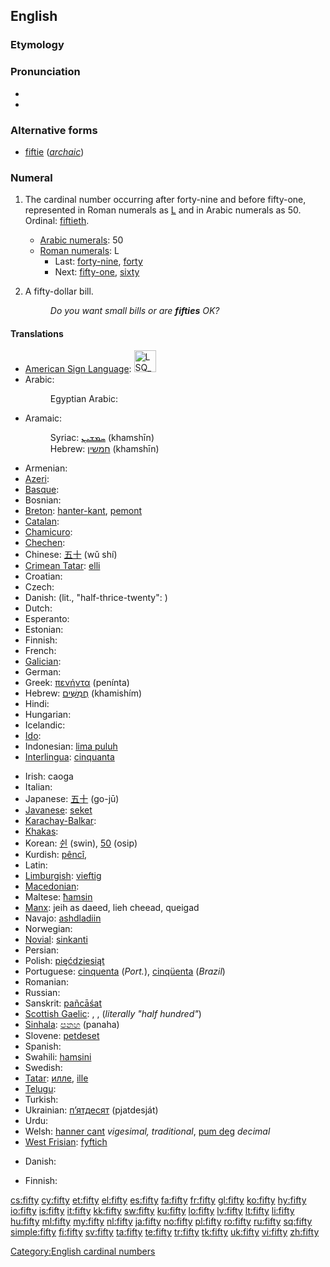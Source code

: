 ==English==

{{rank|scene|hot|I'd|847|fifty|trust|perfectly|fixed}}

===Etymology===
{{etyl|ang}} {{term|fiftig|fīftiġ|lang=ang|sc=Latinx}}

===Pronunciation===
* {{IPA|/ˈfɪfti/}}
* {{audio|en-us-fifty.ogg|Audio (US)}}

===Alternative forms===
* [[fiftie]] (''[[archaic]]'')

===Numeral===
{{en-noun|fift|ies|-}}

# {{uncountable}} The cardinal number occurring after forty-nine and before fifty-one, represented in Roman numerals as [[L]] and in Arabic numerals as 50. Ordinal: [[fiftieth]].
#* [[w:Arabic numerals|Arabic numerals]]: 50
#* [[w:Roman numerals|Roman numerals]]: L
#** Last: [[forty-nine]], [[forty]]
#** Next: [[fifty-one]], [[sixty]]
# {{countable}} A fifty-dollar bill.
#: ''Do you want small bills or are '''fifties''' OK?''

====Translations====
{{trans-top|cardinal number}}
* [[American Sign Language]]: [[Image:LSQ 50.jpg|35px]]
* Arabic: {{t-|ar|خمسون|alt=خَمْسُونَ|tr=khamsuuna}}
*: Egyptian Arabic: {{tø|arz|خمسين|tr=khamsiin|sc=Arab|xs=Egyptian Arabic}}
* Aramaic:
*: Syriac: [[ܚܡܫܝܢ]] (khamshīn) {{c}}
*: Hebrew: [[חמשין]] (khamshīn) {{c}}
* Armenian: {{t+|hy|հիսուն|tr=hisun}}
* [[Azeri]]: {{t|az|əlli|xs=Azeri}}
* [[Basque]]: {{t|eu|berrogeita hamar}}
* Bosnian: {{t-|bs|pedeset}}
* [[Breton]]: [[hanter-kant]], [[pemont]]
* [[Catalan]]: {{t+|ca|cinquanta}}
* [[Chamicuro]]: {{tø|ccc|pichka chunka}}
* [[Chechen]]: {{tø|ce|шовзткъе итт|tr=šovztqhe itt}}
* Chinese: [[五十]] (wǔ shí)
* [[Crimean Tatar]]: [[elli#Crimean Tatar|elli]]
* Croatian: {{t-|hr|pedeset|alt=pedèsēt}}
* Czech: {{t-|cs|padesát}}
* Danish: {{t+|da|halvtreds}} (lit., "half-thrice-twenty": ''{{t-|da|vigesimal}}'')
* Dutch: {{t+|nl|vijftig|f}}
* Esperanto: {{t-|eo|kvindek|xs=Esperanto}}
* Estonian: {{t-|et|viiskümmend}}
* Finnish: {{t-|fi|viisikymmentä}}
* French: {{t+|fr|cinquante|m}}
* [[Galician]]: {{t+|gl|cincuenta|xs=Galician}}
* German: {{t+|de|fünfzig|f}}
* Greek: [[πενήντα]] (penínta)
* Hebrew: [[חמישים|חֲמִשִּׁים]] (khamishím) {{m|f}}
* Hindi: {{t+|hi|पचास|tr=pachaas|xs=Hindi}}
* Hungarian: {{t+|hu|ötven}}
* Icelandic: {{t+|is|fimmtíu}}
* [[Ido]]: {{t+|io|kinadek|xs=Ido}}
* Indonesian: [[lima puluh]]
* [[Interlingua]]: [[cinquanta]]
{{trans-mid}}
* Irish: caoga
* Italian: {{t+|it|cinquanta|f}}
* Japanese: [[五十]] (go-jū)
* [[Javanese]]: [[seket]]
* [[Karachay-Balkar]]: {{tø|krc|элли|tr=elli|sc=Cyrl}}
* [[Khakas]]: {{tø|kjh|иліг|sc=Cyrl}}
* Korean: [[쉰]] (swin), [[50]] (osip)
* Kurdish: [[pêncî]], {{ku-Arab|[[په‌نجا]]}}
* Latin: {{t-|la|quinquaginta}}
* [[Limburgish]]: [[vieftig]]
* [[Macedonian]]: {{t-|mk|педесет|tr=pédeset}}
* Maltese: [[ħamsin]]
* [[Manx]]: jeih as daeed, lieh cheead, queigad
* Navajo: [[ashdladiin]]
* Norwegian: {{t+|no|femti}}
* [[Novial]]: [[sinkanti]]
* Persian: {{t-|fa|پنجاه|tr=panjâh|xs=Persian}}
* Polish: [[pięćdziesiąt]]
* Portuguese: [[cinquenta]] (''Port.''), [[cinqüenta]] (''Brazil'')
* Romanian: {{t+|ro|cincizeci}}
* Russian: {{t+|ru|пятьдесят|tr=pjat’desját}}
* Sanskrit: [[pañcāśat]]
* [[Scottish Gaelic]]: {{qualifier|old system}} {{t-|gd|dà|xs=Scottish Gaelic}} {{t-|gd|fichead|fhichead|xs=Scottish Gaelic}} {{t-|gd|'s|xs=Scottish Gaelic}} {{t-|gd|deich|alt=a deich|xs=Scottish Gaelic}}, {{qualifier|new system}} {{t-|gd|naochad|xs=Scottish Gaelic}}, {{qualifier|also common}} {{t-|gd|leth-cheud|xs=Scottish Gaelic}} (''literally "half hundred"'')
* [[Sinhala]]: [[පනහ]] (panaha)
* Slovene: [[petdeset]]
* Spanish: {{t+|es|cincuenta}}
* Swahili: [[hamsini]]
* Swedish: {{t+|sv|femtio}}
* [[Tatar]]: [[илле#Tatar|илле]], [[ille#Tatar|ille]]
* [[Telugu]]: {{t|te|యాభై|tr=yaabhai}}
* Turkish: {{t+|tr|elli}}
* Ukrainian: [[п’ятдесят]] (pjatdesját)
* Urdu: {{t-|ur|پچاس|tr=pachaas|xs=Urdu}}
* Welsh: [[hanner cant]] ''vigesimal, traditional'', [[pum deg]] ''decimal''
* [[West Frisian]]: [[fyftich]]
{{trans-bottom}}
{{trans-top|bill}}
* Danish: {{t-|da|halvtredser|c}}
{{trans-mid}}
* Finnish: {{t|fi|viiskymppi}}
{{trans-bottom}}


[[Category:English cardinal numbers]]

[[cs:fifty]]
[[cy:fifty]]
[[et:fifty]]
[[el:fifty]]
[[es:fifty]]
[[fa:fifty]]
[[fr:fifty]]
[[gl:fifty]]
[[ko:fifty]]
[[hy:fifty]]
[[io:fifty]]
[[is:fifty]]
[[it:fifty]]
[[kk:fifty]]
[[sw:fifty]]
[[ku:fifty]]
[[lo:fifty]]
[[lv:fifty]]
[[lt:fifty]]
[[li:fifty]]
[[hu:fifty]]
[[ml:fifty]]
[[my:fifty]]
[[nl:fifty]]
[[ja:fifty]]
[[no:fifty]]
[[pl:fifty]]
[[ro:fifty]]
[[ru:fifty]]
[[sq:fifty]]
[[simple:fifty]]
[[fi:fifty]]
[[sv:fifty]]
[[ta:fifty]]
[[te:fifty]]
[[tr:fifty]]
[[tk:fifty]]
[[uk:fifty]]
[[vi:fifty]]
[[zh:fifty]]